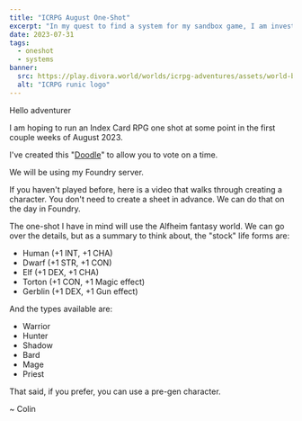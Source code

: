 ```yaml
---
title: "ICRPG August One-Shot"
excerpt: "In my quest to find a system for my sandbox game, I am investigating Index Card RPG."
date: 2023-07-31
tags:
  - oneshot
  - systems
banner:
  src: https://play.divora.world/worlds/icrpg-adventures/assets/world-bg.webp
  alt: "ICRPG runic logo"
---
```


Hello adventurer

I am hoping to run an Index Card RPG one shot at some point in the first couple weeks of August 2023.

I've created this "<a href="https://doodle.com/meeting/participate/id/dyXD2WPb" target="_blank">Doodle</a>" to allow you to vote on a time.

We will be using my Foundry server.

If you haven't played before, here is a video that walks through creating a character. You don't need to create a sheet in advance. We can do that on the day in Foundry.

<YouTube id="dGrZauqzlvk" />

The one-shot I have in mind will use the Alfheim fantasy world. We can go over the details, but as a summary to think about, the "stock" life forms are:

- Human (+1 INT, +1 CHA)
- Dwarf (+1 STR, +1 CON)
- Elf (+1 DEX, +1 CHA)
- Torton (+1 CON, +1 Magic effect)
- Gerblin (+1 DEX, +1 Gun effect)

And the types available are:

- Warrior
- Hunter
- Shadow
- Bard
- Mage
- Priest

That said, if you prefer, you can use a pre-gen character.

~ Colin
